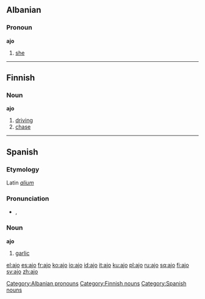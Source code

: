 {{see|ajö}}

==Albanian==

===Pronoun===
'''ajo'''

# [[she]]

----

==Finnish==
{{Finnish index|aj}}

===Noun===
'''ajo'''

# [[driving]]
# [[chase]]

----

==Spanish==

===Etymology===
Latin ''[[alium]]''

===Pronunciation===
*{{IPA|/'axo/}}, {{SAMPA|/'axo/}}

===Noun===
'''ajo''' {{m}}

# [[garlic]]

[[Category:Albanian pronouns]]
[[Category:Finnish nouns]]
[[Category:Spanish nouns]]

[[el:ajo]]
[[es:ajo]]
[[fr:ajo]]
[[ko:ajo]]
[[io:ajo]]
[[id:ajo]]
[[it:ajo]]
[[ku:ajo]]
[[pl:ajo]]
[[ru:ajo]]
[[sq:ajo]]
[[fi:ajo]]
[[sv:ajo]]
[[zh:ajo]]
